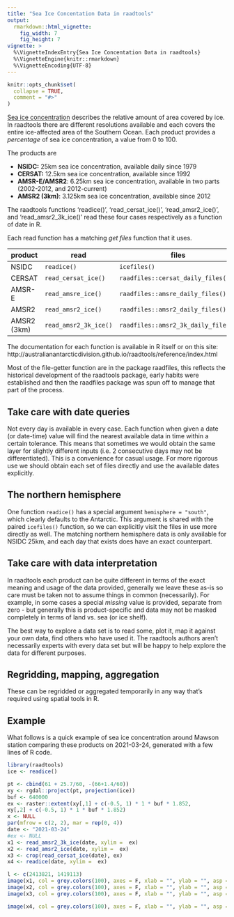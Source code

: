 ```yaml
---
title: "Sea Ice Concentation Data in raadtools"
output:
  rmarkdown::html_vignette:
    fig_width: 7
    fig_height: 7
vignette: >
  %\VignetteIndexEntry{Sea Ice Concentation Data in raadtools}
  %\VignetteEngine{knitr::rmarkdown}
  %\VignetteEncoding{UTF-8}
---
```


```r
knitr::opts_chunk$set(
  collapse = TRUE,
  comment = "#>"
)
```

[Sea ice concentration](https://nsidc.org/cryosphere/seaice/data/terminology.html) describes the relative amount of area covered by ice. In raadtools there are different resolutions available and each covers the entire ice-affected area of the Southern Ocean. Each product provides a *percentage* of sea ice concentration, a value from 0 to 100. 

The products are

- **NSIDC:**           25km sea ice concentration, available daily since 1979 
- **CERSAT:**                     12.5km sea ice concentration, available since 1992
- **AMSR-E/AMSR2**:     6.25km sea ice concentration, available in two parts (2002-2012, and 2012-current)
- **AMSR2 (3km)**:           3.125km sea ice concentration, available since 2012

The raadtools functions 'readice()', 'read_cersat_ice()', 'read_amsr2_ice()',
and 'read_amsr2_3k_ice()' read these four cases respectively as a function of
date in R.

Each read function has a matching *get files* function that it uses. 

product     | read                  | files 
------------|-----------------------|------
NSIDC       | `readice()`           | `icefiles()`
CERSAT      | `read_cersat_ice()`   | `raadfiles::cersat_daily_files()`
AMSR-E      | `read_amsre_ice()`    | `raadfiles::amsre_daily_files()`
AMSR2       | `read_amsr2_ice()`    | `raadfiles::amsr2_daily_files()`
AMSR2 (3km) | `read_amsr2_3k_ice()` | `raadfiles::amsr2_3k_daily_files()`

The documentation for each function is available in R itself or on this site: 
http://australianantarcticdivision.github.io/raadtools/reference/index.html


Most of the file-getter function are in the package raadfiles, this reflects the historical development of the raadtools package, early habits were established and then the raadfiles package was spun off to manage that part of the process. 



## Take care with date queries

Not every day is available in every case. Each function when given a date (or date-time) value will find the nearest available data in time within a certain tolerance. This means that sometimes we would obtain the same layer for slightly different inputs (i.e. 2 consecutive days may not be differentiated). This is a convenience for casual usage. For more rigorous use we should obtain each set of files directly and use the available dates explicitly. 


## The northern hemisphere

One function `readice()` has a special argument `hemisphere = "south"`, which clearly defaults to the Antarctic. This
argument is shared with the paired `icefiles()` function, so we can explicitly visit the files in use more directly as well. The matching northern hemisphere data is only available for NSIDC 25km, and each day that exists does have an exact counterpart. 


## Take care with data interpretation

In raadtools each product can be quite different in terms of the exact meaning and usage of the data provided, generally we leave these as-is so care must be taken not to assume things in common (necessarily). For example, in some cases a special *missing* value is provided, separate from zero - but generally this is product-specific and data may not be masked completely in terms of land vs. sea (or ice shelf). 

The best way to explore a data set is to read some, plot it, map it against your own data, find others who have used it. The raadtools authors aren't necessarily experts with every data set but will be happy to help explore the data for different purposes. 


## Regridding, mapping, aggregation

These can be regridded or aggregated temporarily in any way that's required using spatial tools in R. 

## Example

What follows is a quick example of sea ice concentration around Mawson station comparing these products on 2021-03-24, generated with a few lines of R code.  

```r

library(raadtools)
ice <- readice()

pt <- cbind(61 + 25.7/60, -(66+1.4/60))
xy <- rgdal::project(pt, projection(ice))
buf <- 640000
ex <- raster::extent(xy[,1] + c(-0.5, 1) * 1 * buf * 1.852,
xy[,2] + c(-0.5, 1) * 1 * buf * 1.852)
x <- NULL
par(mfrow = c(2, 2), mar = rep(0, 4))
date <- "2021-03-24"
#ex <- NULL
x1 <- read_amsr2_3k_ice(date, xylim =  ex)
x2 <- read_amsr2_ice(date, xylim =  ex)
x3 <- crop(read_cersat_ice(date), ex)
x4 <- readice(date, xylim =  ex)

l <- c(2413821, 1419113)
image(x1, col = grey.colors(100), axes = F, xlab = "", ylab = "", asp = 1); text(l[1], l[2], lab = "AMSR2 (3km)")
image(x2, col = grey.colors(100), axes = F, xlab = "", ylab = "", asp = 1); text(l[1], l[2], lab = "AMSR2 (6km)")
image(x3, col = grey.colors(100), axes = F, xlab = "", ylab = "", asp = 1); text(l[1], l[2], lab = "CERSAT (12km)")

image(x4, col = grey.colors(100), axes = F, xlab = "", ylab = "", asp = 1); text(l[1], l[2], lab = "NSIDC (25km)")


```
